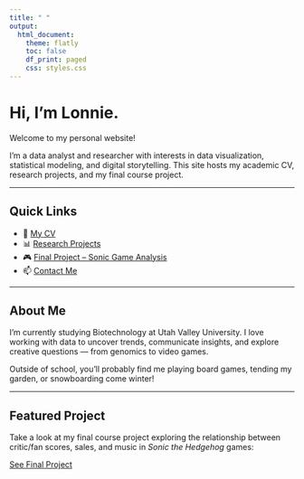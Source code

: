 ```yaml
---
title: " "
output: 
  html_document:
    theme: flatly
    toc: false
    df_print: paged
    css: styles.css
---
```


# Hi, I'm Lonnie.

Welcome to my personal website!

I'm a data analyst and researcher with interests in data visualization, statistical modeling, and digital storytelling. This site hosts my academic CV, research projects, and my final course project.

---

## Quick Links

- 📄 [My CV](cv.html)  
- 📊 [Research Projects](research.html)  
- 🎮 [Final Project – Sonic Game Analysis](final_project.html)  
- 📫 [Contact Me](contact.html)

---

## About Me

I'm currently studying Biotechnology at Utah Valley University. I love working with data to uncover trends, communicate insights, and explore creative questions — from genomics to video games.

Outside of school, you’ll probably find me playing board games, tending my garden, or snowboarding come winter!

---

## Featured Project

Take a look at my final course project exploring the relationship between critic/fan scores, sales, and music in *Sonic the Hedgehog* games:

[See Final Project](final_project.html)
